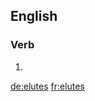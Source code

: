 ==English==

===Verb===
{{head|en}}

# {{en-third-person singular of|elute}}

[[de:elutes]]
[[fr:elutes]]